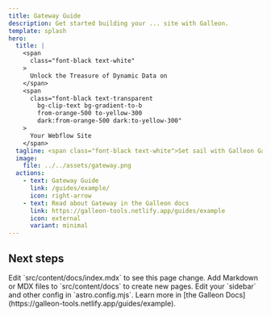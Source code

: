 ```yaml
---
title: Gateway Guide 
description: Get started building your ... site with Galleon.
template: splash
hero:
  title: |
    <span
      class="font-black text-white"
    >
      Unlock the Treasure of Dynamic Data on 
    </span>
    <span
      class="font-black text-transparent
        bg-clip-text bg-gradient-to-b
        from-orange-500 to-yellow-300
        dark:from-orange-500 dark:to-yellow-300"
    >
      Your Webflow Site 
    </span>
  tagline: <span class="font-black text-white">Set sail with Galleon Gateway to display secure public and private data using Xano. Powered by simple data attributes, no coding required.</span>
  image:
    file: ../../assets/gateway.png
  actions: 
    - text: Gateway Guide
      link: /guides/example/
      icon: right-arrow
    - text: Read about Gateway in the Galleon docs
      link: https://galleon-tools.netlify.app/guides/example
      icon: external
      variant: minimal
---
```



## Next steps

<CardGrid stagger>
	<Card class="text-white font-black" title="Update ..." icon="pencil">
		Edit `src/content/docs/index.mdx` to see this page change.
	</Card>
	<Card title="Add new ..." icon="add-document">
		Add Markdown or MDX files to `src/content/docs` to create new pages.
	</Card>
	<Card title="Configure your ..." icon="setting">
		Edit your `sidebar` and other config in `astro.config.mjs`.
	</Card>
	<Card title="Read the docs" icon="open-book">
		Learn more in [the Galleon Docs](https://galleon-tools.netlify.app/guides/example).
	</Card>
</CardGrid>
